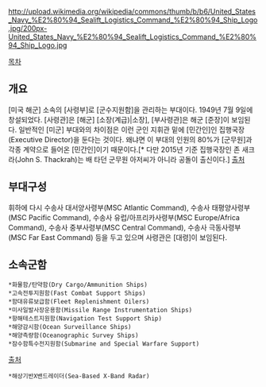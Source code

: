 http://upload.wikimedia.org/wikipedia/commons/thumb/b/b6/United_States_Navy_%E2%80%94_Sealift_Logistics_Command_%E2%80%94_Ship_Logo.jpg/200px-United_States_Navy_%E2%80%94_Sealift_Logistics_Command_%E2%80%94_Ship_Logo.jpg

[[목차]]
== 개요 ==
[미국 해군] 소속의 [사령부]로 [군수지원함]을 관리하는 부대이다. 1949년 7월 9일에 창설되었다. [사령관]은 [해군] [소장(계급)|소장], [부사령관]은 해군 [준장]이 보임된다. 일반적인 [미군] 부대와의 차이점은 이런 군인 지휘관 밑에 [민간인]인 집행국장(Executive Director)을 둔다는 것이다. 왜냐면 이 부대의 인원의 80%가 [군무원]과 각종 계약으로 들어온 [민간인]이기 때문이다.[* 다만 2015년 기준 집행국장인 존 새크라(John S. Thackrah)는 배 타던 군무원 아저씨가 아니라 공돌이 출신이다.]  [http://www.msc.navy.mil/leadership/ 출처] 

== 부대구성 ==
휘하에 다시 수송사 대서양사령부(MSC Atlantic Command), 수송사 태평양사령부(MSC Pacific Command), 수송사 유럽/아프리카사령부(MSC Europe/Africa Command), 수송사 중부사령부(MSC Central Command), 수송사 극동사령부(MSC Far East Command) 등을 두고 있으며 사령관은 [대령]이 보임된다. 

== 소속군함 ==
 *화물함/탄약함(Dry Cargo/Ammunition Ships)
 *고속전투지원함(Fast Combat Support Ships)
 *함대유류보급함(Fleet Replenishment Oilers)
 *미사일발사장운용함(Missile Range Instrumentation Ships)
 *항해테스트지원함(Navigation Test Support Ship)
 *해양감시함(Ocean Surveillance Ships)
 *해양측량함(Oceanographic Survey Ships)
 *잠수함특수전지원함(Submarine and Special Warfare Support)

[http://www.msc.navy.mil/pm3/ 출처]


 *해상기반X밴드레이더(Sea-Based X-Band Radar)

